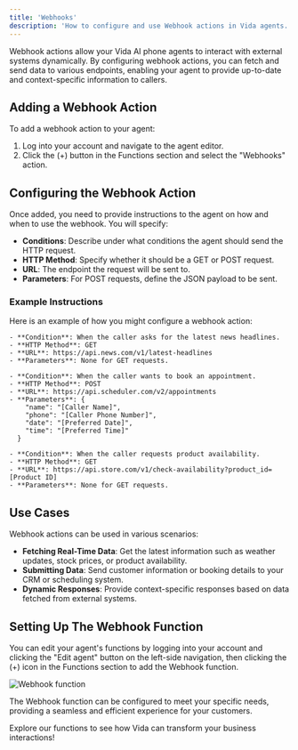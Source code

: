 ```yaml
---
title: 'Webhooks'
description: 'How to configure and use Webhook actions in Vida agents.'
---
```


Webhook actions allow your Vida AI phone agents to interact with external systems dynamically. By configuring webhook actions, you can fetch and send data to various endpoints, enabling your agent to provide up-to-date and context-specific information to callers.

## Adding a Webhook Action

To add a webhook action to your agent:
1. Log into your account and navigate to the agent editor.
2. Click the (+) button in the Functions section and select the "Webhooks" action.

## Configuring the Webhook Action

Once added, you need to provide instructions to the agent on how and when to use the webhook. You will specify:
- **Conditions**: Describe under what conditions the agent should send the HTTP request.
- **HTTP Method**: Specify whether it should be a GET or POST request.
- **URL**: The endpoint the request will be sent to.
- **Parameters**: For POST requests, define the JSON payload to be sent.

### Example Instructions

Here is an example of how you might configure a webhook action:

```plaintext
- **Condition**: When the caller asks for the latest news headlines.
- **HTTP Method**: GET
- **URL**: https://api.news.com/v1/latest-headlines
- **Parameters**: None for GET requests.

- **Condition**: When the caller wants to book an appointment.
- **HTTP Method**: POST
- **URL**: https://api.scheduler.com/v2/appointments
- **Parameters**: {
    "name": "[Caller Name]",
    "phone": "[Caller Phone Number]",
    "date": "[Preferred Date]",
    "time": "[Preferred Time]"
  }

- **Condition**: When the caller requests product availability.
- **HTTP Method**: GET
- **URL**: https://api.store.com/v1/check-availability?product_id=[Product ID]
- **Parameters**: None for GET requests.
```

## Use Cases

Webhook actions can be used in various scenarios:
- **Fetching Real-Time Data**: Get the latest information such as weather updates, stock prices, or product availability.
- **Submitting Data**: Send customer information or booking details to your CRM or scheduling system.
- **Dynamic Responses**: Provide context-specific responses based on data fetched from external systems.

## Setting Up The Webhook Function

You can edit your agent's functions by logging into your account and clicking the "Edit agent" button on the left-side navigation, then clicking the (+) icon in the Functions section to add the Webhook function.

![Webhook function](https://vidapublic.s3.us-east-2.amazonaws.com/vida-edit-agent-functions-webhook.png "Webhook function")

The Webhook function can be configured to meet your specific needs, providing a seamless and efficient experience for your customers.

Explore our functions to see how Vida can transform your business interactions!
